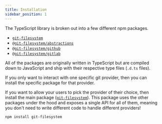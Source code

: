 ```yaml
---
title: Installation
sidebar_position: 1
---
```


The TypeScript library is broken out into a few different npm packages.

- [`git-filesystem`](https://npmjs.org/git-filesystem)
- [`@git-filesystem/abstractions`](https://npmjs.org/@git-filesystem/abstractions)
- [`@git-filesystem/github`](https://npmjs.org/@git-filesystem/github)
- [`@git-filesystem/gitlab`](https://npmjs.org/@git-filesystem/gitlab)

All of the packages are originally written in TypeScript but are compiled down to JavaScript and ship with their respective type files (`.d.ts` files).

If you only want to interact with one specific git provider, then you can install the specific package for that provider.

If you want to allow your users to pick the provider of their choice, then install the main package ([`git-filesystem`](https://npmjs.org/git-filesystem)).
This package uses the other packages under the hood and exposes a single API for all of them, meaning you don't need to write different code to handle different providers!

```bash npm2yarn
npm install git-filesystem
```
